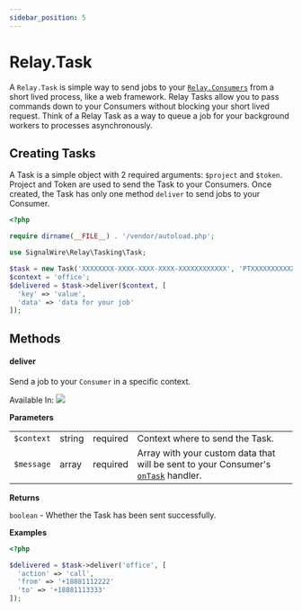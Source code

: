 ```yaml
---
sidebar_position: 5
---
```


# Relay.Task

A `Relay.Task` is simple way to send jobs to your [`Relay.Consumers`](relay/server-sdk/php/reference/relay_consumer.mdx) from a short lived process, like a web framework. Relay Tasks allow you to pass commands down to your Consumers without blocking your short lived request. Think of a Relay Task as a way to queue a job for your background workers to processes asynchronously.

## Creating Tasks

A Task is a simple object with 2 required arguments: `$project` and `$token`. Project and Token are used to send the Task to your Consumers. Once created, the Task has only one method `deliver` to send jobs to your Consumer.

```php
<?php

require dirname(__FILE__) . '/vendor/autoload.php';

use SignalWire\Relay\Tasking\Task;

$task = new Task('XXXXXXXX-XXXX-XXXX-XXXX-XXXXXXXXXXXX', 'PTXXXXXXXXXXXXXXXXXXXXXXXXXXXXXXXXXXXXXXXXXXXXXXXX');
$context = 'office';
$delivered = $task->deliver($context, [
  'key' => 'value',
  'data' => 'data for your job'
]);
```

## Methods

<div class="method-definitions"></div>

#### deliver

Send a job to your `Consumer` in a specific context.

Available In: <img class="method-available-tag" src="https://img.shields.io/badge/-v2.0+-brightgreen.svg" />

**Parameters**

|            |                                              |                                            |                                                                                                                               |
| ---------- | -------------------------------------------- | ------------------------------------------ | ----------------------------------------------------------------------------------------------------------------------------- |
| `$context` | <span class="method-prop-type">string</span> | <span class="required-arg">required</span> | Context where to send the Task.                                                                                               |
| `$message` | <span class="method-prop-type">array</span>  | <span class="required-arg">required</span> | Array with your custom data that will be sent to your Consumer's [`onTask`](relay/server-sdk/php/reference/relay_consumer.mdx#ontask) handler. |

**Returns**

`boolean` - Whether the Task has been sent successfully.

**Examples**

```php title="Deliver a task to your Consumer with a message to then make an outbound Call."
<?php

$delivered = $task->deliver('office', [
  'action' => 'call',
  'from' => '+18881112222'
  'to' => '+18881113333'
]);
```
